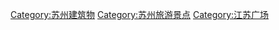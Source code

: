 [[Category:苏州建筑物|Category:苏州建筑物]]
[[Category:苏州旅游景点|Category:苏州旅游景点]]
[[Category:江苏广场|Category:江苏广场]]